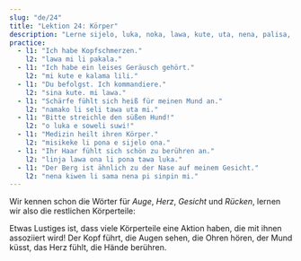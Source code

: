```yaml
---
slug: "de/24"
title: "Lektion 24: Körper"
description: "Lerne sijelo, luka, noka, lawa, kute, uta, nena, palisa, linja!"
practice:
  - l1: "Ich habe Kopfschmerzen."
    l2: "lawa mi li pakala."
  - l1: "Ich habe ein leises Geräusch gehört."
    l2: "mi kute e kalama lili."
  - l1: "Du befolgst. Ich kommandiere."
    l2: "sina kute. mi lawa."
  - l1: "Schärfe fühlt sich heiß für meinen Mund an."
    l2: "namako li seli tawa uta mi."
  - l1: "Bitte streichle den süßen Hund!"
    l2: "o luka e soweli suwi!"
  - l1: "Medizin heilt ihren Körper."
    l2: "misikeke li pona e sijelo ona."
  - l1: "Ihr Haar fühlt sich schön zu berühren an."
    l2: "linja lawa ona li pona tawa luka."
  - l1: "Der Berg ist ähnlich zu der Nase auf meinem Gesicht."
    l2: "nena kiwen li sama nena pi sinpin mi."
---
```



Wir kennen schon die Wörter für *Auge*, *Herz*, *Gesicht* und *Rücken*, lernen wir also die restlichen Körperteile:

<List>
  <Word sl="lawa" m="Kopf; führen" />
  <Word sl="kute" m="Ohr, hören" />
  <Word sl="nena" m="Erhöhung, wie eine Nasa, ein Hügel, eine Brust" />
  <Word sl="uta" m="Mund, Lippen; küssen, beißen" />
  <Word sl="sijelo" m="Körper" />
  <Word sl="luka" m="Hand, Arm, berühren" />
  <Word sl="noka" m="Fuß, Bein" />
  <Word sl="palisa" m="langes hartes Ding, wie ein Ast, eine Stange, ein Mast" />
  <Word sl="linja" m="langes flexibles Ding, wie eine Schnur, ein Seil" />
</List>

Etwas Lustiges ist, dass viele Körperteile eine Aktion haben, die mit ihnen assoziiert wird! Der Kopf führt, die Augen sehen, die Ohren hören, der Mund küsst, das Herz fühlt, die Hände berühren.

<List>
    <Sentence sl="mi wile suli e linja lawa mi." m="Ich will meine Haare wachsen lassen." />
  <Sentence sl="jan lawa mi li kute e toki ike mi." m="Mein Chef hat mich schlecht reden gehört." />
  <Sentence sl="ilo lukin li pana e sitelen ante." m="Der Spiegel zeigt ein umgedrehtes Bild." />
  <Sentence sl="sijelo mi li wile e lape." m="Mein Körper braucht Ruhe." />
  <Sentence sl="palisa luka mi li suli. palisa noka mi li lili." m="Meine Finger sind größer als meine Zehen." />
</List>

<Practice exercises={frontmatter.practice} client:load />
